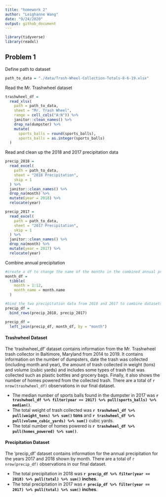 ```yaml
---
title: "homework 2"
author: "Leighanne Wang"
date: "9/24/2020"
output: github_document
---
```


```r
library(tidyverse)
library(readxl)
```

## Problem 1

Define path to dataset

```r
path_to_data = "./data/Trash-Wheel-Collection-Totals-8-6-19.xlsx"
```

Read the Mr. Trashwheel dataset

```r
trashwheel_df =
  read_xlsx(
    path = path_to_data,
    sheet = "Mr. Trash Wheel",
    range = cell_cols("A:N")) %>% 
    janitor::clean_names() %>% 
    drop_na(dumpster) %>% 
    mutate(
      sports_balls = round(sports_balls),
      sports_balls = as.integer(sports_balls)
  )
```

Read and clean up the 2018 and 2017 precipitation data

```r
precip_2018 =
  read_excel(
    path = path_to_data,
    sheet = "2018 Precipitation",
    skip = 1
  ) %>% 
  janitor::clean_names() %>% 
  drop_na(month) %>% 
  mutate(year = 2018) %>% 
  relocate(year)

precip_2017 =
  read_excel(
    path = path_to_data,
    sheet = "2017 Precipitation",
    skip = 1
  ) %>% 
  janitor::clean_names() %>% 
  drop_na(month) %>% 
  mutate(year = 2017) %>% 
  relocate(year)
```

Combine annual precipitation

```r
#create a df to change the name of the months in the combined annual precipitation dataset
month_df =
  tibble(
    month = 1:12,
    month_name = month.name
  )

#bind the two precipitation data from 2018 and 2017 to combine datasets
precip_df =
  bind_rows(precip_2018, precip_2017)

precip_df =
  left_join(precip_df, month_df, by = "month")
```

#### Trashwheel Dataset
The 'trashwheel_df' dataset contains information from the Mr. Trashwheel trash collector in Baltimore, Maryland from 2014 to 2019. It contains information on the number of dumpsters, date the trash was collected (including month and year), the amount of trash collected in weight (tons) and volume (cubic yards) and includes some types of trash that was collected such as plastic bottles and grocery bags. Finally, it also shows the number of homes powered from the collected trash. There are a total of `r nrow(trashwheel_df)` observations in our final dataset.

* The median number of sports balls found in the dumpster in 2017 was **`r trashwheel_df %>% filter(year == 2017) %>% pull(sports_balls) %>% median()`**.
* The total weight of trash collected was **`r trashwheel_df %>% pull(weight_tons) %>% sum()` tons** and **`r trashwheel_df %>% pull(volume_cubic_yards) %>% sum()`** cubic yards.
* The total number of homes powered is **`r trashwheel_df %>% pull(homes_powered) %>% sum()`**.

#### Precipitation Dataset
The 'precip_df' dataset contains information for the annual precipitation for the years 2017 and 2018 shown by month. There are a total of `r nrow(precip_df)` observations in our final dataset.

* The total precipitation in 2018 was **`r precip_df %>% filter(year == 2018) %>% pull(total) %>% sum()` inches**.
* The total precipitation in 2017 was **`r precip_df %>% filter(year == 2017) %>% pull(total) %>% sum()` inches**.


